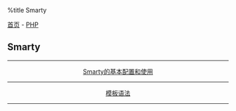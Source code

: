 %title Smarty

[[../../../index|首页]] - [[../index|PHP]]
==Smarty==
----
<center>
[[base|Smarty的基本配置和使用]]
----
[[template|模板语法]]
</center>
----
